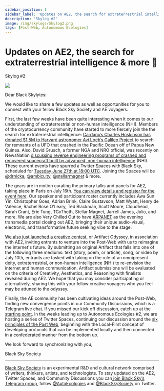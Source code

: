 ```yaml
---
sidebar_position: 1
sidebar_label: 'Updates on AE2, the search for extraterrestrial intelligence & more 🫨'
description: 'Skylog #2'
image: /img/skylogs/Skylog2.png
tags: [Post-Web, Autonomous Ecologies]
---
```




# Updates on AE2, the search for extraterrestrial intelligence & more 🫨
<span class="doc-subtitle">Skylog #2</span>
<ImgUp className="img-up" />
<div class="header"><img src={Header} /></div>
<ImgDown className="img-down" />


Dear Black Skylytes: 

We would like to share a few updates as well as opportunities for you to connect with your fellow Black Sky Society and AE voyagers. 

First, the last few weeks have been quite interesting when it comes to our understanding of extraterrestrial or non-human intelligence (NHI). Members of the cryptocurrency community have started to more fiercely join the the search for extraterrestrial intelligence: [Cardano’s Charles Hoskinson has donated $1.5M to Harvard astronomer Avi Loeb’s Galileo Project](https://cointelegraph.com/news/the-new-frontier-cardano-founder-charles-hoskinson-goes-hunting-for-aliens-ufos) to search for remnants of a UFO that crashed in the Pacific Ocean off of Papua New Guinea. Also, David Grusch, a former NGA and NRO official, was recently on NewsNation [discussing reverse engineering programs of crashed and recovered spacecraft built by advanced, non-human intelligence](https://www.tinyklaus.com/p/a-bridging-of-dimensions) (NHI). These current events have spurred a Twitter Spaces with Black Sky, scheduled for [Tuesday June 27th at 18:00 UTC](https://twitter.com/i/spaces/1mrGmkEEydBxy). Joining the Spaces will be [@drnicka](https://twitter.com/drnicka), [@ambicuity](https://twitter.com/ambicuity), [@stellarmagnet](https://twitter.com/stellarmagnet) & more.

The gears are in motion curating the primary talks and panels for AE2, taking place in Paris on July 16th. [You can view details and register for the event here](https://autonomousecologies.xyz/). Our speaker and participant roster currently includes Awa Sun Yin, Christopher Goes, Adrian Brink, Claire Gustavson, Matt Wyatt, Henry de Valence, Rachel Rose O’Leary, Ted Blackman, Scott Moore, Cloudhead, Sarah Grant, Eric Tung, TGxThoth, Stellar Magnet, Jarrell James, Julio, and more. We are also Very Chilled Out to have [ARPANET](https://www.youtube.com/watch?v=s1lvEVg1T9k) as the evening transmedia portal closing out AE2, bringing their unique audio-visual, electronic, and transformative future seeking vibe to the stage.

[We also just launched a creative contest](https://nexus.blacksky.network/artifacts/envision-the-post-web), or Artifact Odyssey, in association with AE2, inviting entrants to venture into the Post-Web with us to reimagine the internet's future. By submitting an original Artifact that falls into one of the following three mediums: text (story, poem, or article), song, or video by July 10th, entrants are tasked with taking on the role of an omnipresent deity, extraterrestrial, or non-human intelligence (NHI) to re-envision the internet and human communication. Artifact submissions will be evaluated on the criteria of Creativity, Aesthetics, and Reasoning with finalists revealed during AE2. We hope that you may consider participating or alternatively, sharing this with your fellow creative voyagers who you feel may be attuned to the odyssey. 

Finally, the AE community has been cultivating ideas around the Post-Web, finding new convergence points in our Community Discussions, which is a Telegram live chat. If you missed our kick off discussion, catch up at the [starting point](https://t.me/BlackSkySociety/274). In the weeks leading up to Autonomous Ecologies #2, we are hosting a series of Twitter Spaces, continuing our discussion around the [six principles of the Post Web](https://hackmd.io/@blackskysociety/post-web), beginning with the Local-First concept of developing protocols that can be implemented locally and then connected in a confederated manner from the bottom up. 

We look forward to synchronizing with you,

Black Sky Society


---

[Black Sky Society](https://www.blacksky.network/) is an experimental R&D and cultural network comprised of writers, thinkers, artists, and technologists. To stay updated on the AE2, Twitter Spaces, and Community Discussions you can[ join Black Sky’s Telegram group](https://t.me/BlackSkySociety), follow [@AutoEcologies](https://twitter.com/AutoEcologies) and [@BlackSkySociety](https://twitter.com/BlackSkySociety) on Twitter.
